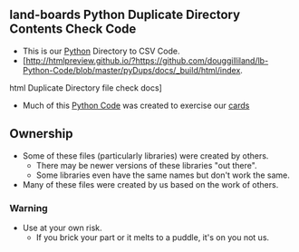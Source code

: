== land-boards Python Duplicate Directory Contents Check Code ==

* This is our [https://www.python.org/ Python] Directory to CSV Code.
* [http://htmlpreview.github.io/?https://github.com/douggilliland/lb-Python-Code/blob/master/pyDups/docs/_build/html/index.
html Duplicate Directory file check docs]
* Much of this [http://land-boards.com/blwiki/index.php?title=Python_Code Python Code] was created to exercise our [http://land-boards.com/blwiki/index.php cards]

== Ownership ==

* Some of these files (particularly libraries) were created by others.
** There may be newer versions of these libraries "out there".
** Some libraries even have the same names but don't work the same.
* Many of these files were created by us based on the work of others.

=== Warning ===

* Use at your own risk.
** If you brick your part or it melts to a puddle, it's on you not us.
